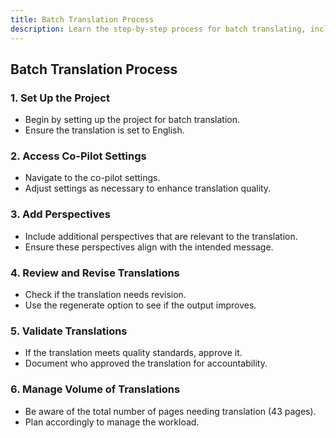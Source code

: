 ```yaml
---
title: Batch Translation Process
description: Learn the step-by-step process for batch translating, including project setup, co-pilot configuration, and quality validation
---
```


## Batch Translation Process

### 1. Set Up the Project

<LoomVideo videoId="55d0393d4843496298f7a3b973ac5ce1" timestamp={0} title="Set Up the Project" />

- Begin by setting up the project for batch translation.
- Ensure the translation is set to English.

### 2. Access Co-Pilot Settings

<LoomVideo videoId="55d0393d4843496298f7a3b973ac5ce1" timestamp={18} title="Access Co-Pilot Settings" />

- Navigate to the co-pilot settings.
- Adjust settings as necessary to enhance translation quality.

### 3. Add Perspectives

<LoomVideo videoId="55d0393d4843496298f7a3b973ac5ce1" timestamp={34} title="Add Perspectives" />

- Include additional perspectives that are relevant to the translation.
- Ensure these perspectives align with the intended message.

### 4. Review and Revise Translations

<LoomVideo videoId="55d0393d4843496298f7a3b973ac5ce1" timestamp={57} title="Review and Revise Translations" />

- Check if the translation needs revision.
- Use the regenerate option to see if the output improves.

### 5. Validate Translations

<LoomVideo videoId="55d0393d4843496298f7a3b973ac5ce1" timestamp={64} title="Validate Translations" />

- If the translation meets quality standards, approve it.
- Document who approved the translation for accountability.

### 6. Manage Volume of Translations

<LoomVideo videoId="55d0393d4843496298f7a3b973ac5ce1" timestamp={74} title="Manage Volume of Translations" />

- Be aware of the total number of pages needing translation (43 pages).
- Plan accordingly to manage the workload. 